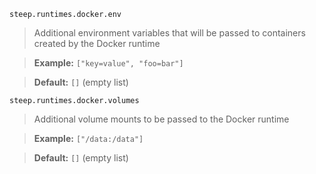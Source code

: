 `steep.runtimes.docker.env`

> Additional environment variables that will be passed to containers created by the Docker runtime

> **Example:** `["key=value", "foo=bar"]`

> **Default:** `[]` (empty list)

`steep.runtimes.docker.volumes`

> Additional volume mounts to be passed to the Docker runtime

> **Example:** `["/data:/data"]`

> **Default:** `[]` (empty list)
